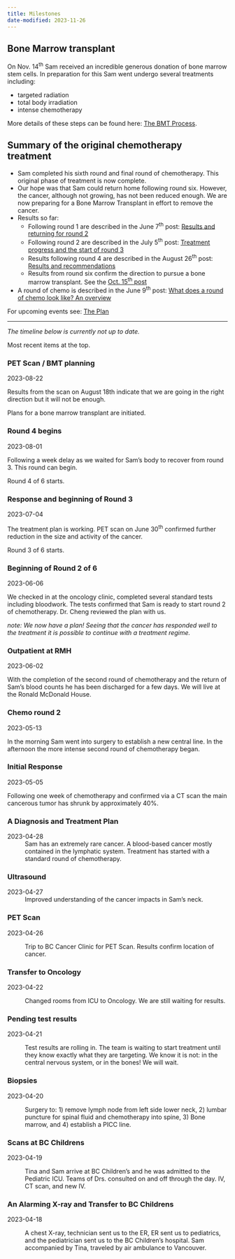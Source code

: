 ```yaml
---
title: Milestones
date-modified: 2023-11-26
---
```


::: box-cc-important
## Bone Marrow transplant

On Nov. 14^th^ Sam received an incredible generous donation of bone marrow stem cells. In preparation for this Sam went undergo several treatments including:

- targeted radiation 
- total body irradiation 
- intense chemotherapy

More details of these steps can be found here: [The BMT Process](bmt-process.qmd).

::: 


::: box-cc-important
## Summary of the original chemotherapy treatment 

-   Sam completed his sixth round and final round of chemotherapy.  This original phase of treatment is now complete. 
-   Our hope was that Sam could return home following round six.  However, the cancer, although not growing, has not been reduced enough.  We are now preparing for a Bone Marrow Transplant in effort to remove the cancer. 
<!------   Should the current treatment not be enough Sam may have to have a bone marrow transplant described in the July 18^th^ post: [Contingency planning](/posts/2307/2023-07-17_contigency-plan.qmd)----->
-   Results so far:
    -   Following round 1 are described in the June 7^th^ post: [Results and returning for round 2](posts/2023-06-07_results-and-round2.html)
    -   Following round 2 are described in the July 5^th^ post: [Treatment progress and the start of round 3](posts/2307/2023-07-05_round3-and-results.qmd)
    -   Results following round 4 are described in the August 26^th^ post: [Results and recommendations](posts/2308/2023-08-26_results-and-recommendations.qmd)
    -   Results from round six confirm the direction to pursue a bone marrow transplant.  See the [Oct. 15^th^ post](/posts/2309/2023-10-15_Results-round-6.qmd)


-   A round of chemo is described in the June 9^th^ post: [What does a round of chemo look like? An overview](posts/2023-06-08_chemo-overview.html)

For upcoming events see: [The Plan](plan.qmd)

:::

------------------------------------------------------------------------

_The timeline below is currently not up to date._

Most recent items at the top.

::: timeline


::: {.tl_container .tl_left}
::: tl_content
### PET Scan / BMT planning
2023-08-22

Results from the scan on August 18th indicate that we are going in the right direction but it will not be enough.  

Plans for a bone marrow transplant are initiated.

:::
:::




::: {.tl_container .tl_right}
::: tl_content
### Round 4 begins
2023-08-01

Following a week delay as we waited for Sam's body to recover from round 3. This round can begin.

Round 4 of 6 starts. 
:::
:::





::: {.tl_container .tl_left}
::: tl_content
### Response and beginning of Round 3 

2023-07-04

The treatment plan is working. PET scan on June 30^th^ confirmed further reduction in the size and activity of the cancer.  

Round 3 of 6 starts. 
:::
:::




::: {.tl_container .tl_right}
::: tl_content
### Beginning of Round 2 of 6 

2023-06-06

We checked in at the oncology clinic, completed several standard tests including bloodwork. The tests confirmed that Sam is ready to start round 2 of chemotherapy.  Dr. Cheng reviewed the plan with us. 

_note: We now have a plan! Seeing that the cancer has responded well to the treatment it is possible to continue with a treatment regime._
:::
:::




::: {.tl_container .tl_left}
::: tl_content
### Outpatient at RMH 

2023-06-02

With the completion of the second round of chemotherapy and the return of Sam's blood counts he has been discharged for a few days.  We will live at the Ronald McDonald House. 

:::
:::


::: {.tl_container .tl_right}
::: tl_content
### Chemo round 2 

2023-05-13

In the morning Sam went into surgery to establish a new central line.  In the afternoon the more intense second round of chemotherapy began.


:::
:::





::: {.tl_container .tl_left}
::: tl_content
### Initial Response 

2023-05-05

Following one week of chemotherapy and confirmed via a CT scan the main cancerous tumor has shrunk by approximately 40%. 


:::
:::






::: {.tl_container .tl_right}
::: tl_content
### A Diagnosis and Treatment Plan

2023-04-28
: Sam has an extremely rare cancer.  A blood-based cancer mostly contained in the lymphatic system. Treatment has started with a standard round of chemotherapy.  

:::
:::


::: {.tl_container .tl_left}
::: tl_content
### Ultrasound

2023-04-27
:  Improved understanding of the cancer impacts in Sam's neck. 
:::
:::

::: {.tl_container .tl_right}
::: tl_content
### PET Scan

2023-04-26

:   Trip to BC Cancer Clinic for PET Scan. Results confirm location of cancer. 
:::
:::

::: {.tl_container .tl_left}
::: tl_content
### Transfer to Oncology

2023-04-22

:   Changed rooms from ICU to Oncology. We are still waiting for results.
:::
:::

::: {.tl_container .tl_right}
::: tl_content
### Pending test results

2023-04-21

:   Test results are rolling in. The team is waiting to start treatment until they know exactly what they are targeting. We know it is not: in the central nervous system, or in the bones! We will wait.
:::
:::

::: {.tl_container .tl_left}
::: tl_content
### Biopsies

2023-04-20

:   Surgery to: 1) remove lymph node from left side lower neck, 2) lumbar puncture for spinal fluid and chemotherapy into spine, 3) Bone marrow, and 4) establish a PICC line.
:::
:::

::: {.tl_container .tl_right}
::: tl_content
### Scans at BC Childrens

2023-04-19

:   Tina and Sam arrive at BC Children's and he was admitted to the Pediatric ICU. Teams of Drs. consulted on and off through the day. IV, CT scan, and new IV.

<!-- Location: Peds ICU (Frog pod 201) -->
:::
:::

::: {.tl_container .tl_left}
::: tl_content
### An Alarming X-ray and Transfer to BC Childrens

2023-04-18

:   A chest X-ray, technician sent us to the ER, ER sent us to pediatrics, and the pediatrician sent us to the BC Children's hospital. Sam accompanied by Tina, traveled by air ambulance to Vancouver.
:::
:::
:::
